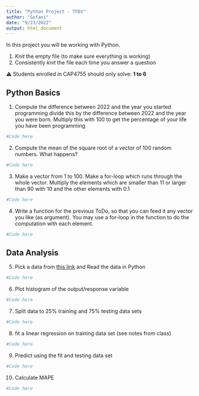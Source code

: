 ```yaml
---
title: "Python Project - TFDS"
author: "Sofani"
date: "9/23/2022"
output: html_document
---
```


In this project you will be working with Python.

1. *Knit* the empty file (to make sure everything is working)
2. Consistently *knit* the file each time you answer a question

⚠️ Students enrolled in CAP4755 should only solve: **1 to 6**

## Python Basics 

1. Compute the difference between 2022 and the year you started programming 
divide this by the difference between 2022 and the year you were born. 
Multiply this with 100 to get the percentage of your life you have been programming

```python
#Code here

```



2. Compute the mean of the square root of a vector of 100 random numbers. What happens?

```python
#Code here

```


3. Make a vector from 1 to 100. Make a for-loop which runs through the whole vector. Multiply the elements which are smaller than 11 or larger than 90 with 10 and the other elements with 0.1

```python
#Code here

```


4. Write a function for the previous ToDo, so  that you can feed it any vector you like  (as argument). You may use a for-loop in the function to do the computation with each element. 

```python
#Code here

```



## Data Analysis

5. Pick a data from [this link](https://vincentarelbundock.github.io/Rdatasets/articles/data.html) and Read the data in Python

```python
#Code here

```



6. Plot histogram of the output/response variable

```python
#Code here

```



7. Split data to 25% training and 75% testing data sets

```python
#Code here

```

8. fit a linear regression on training data set (see notes from class)

```python
#Code here

```


9. Predict using the fit and testing data set
```python
#Code here

```

10. Calculate MAPE

```python
#Code here

```


